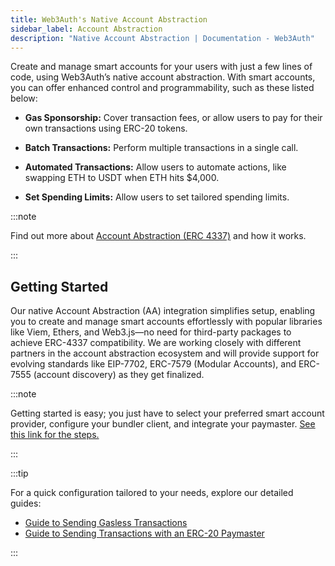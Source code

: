 ```yaml
---
title: Web3Auth's Native Account Abstraction​
sidebar_label: Account Abstraction
description: "Native Account Abstraction | Documentation - Web3Auth"
---
```


Create and manage smart accounts for your users with just a few lines of code, using Web3Auth’s
native account abstraction. With smart accounts, you can offer enhanced control and programmability,
such as these listed below:

- **Gas Sponsorship:** Cover transaction fees, or allow users to pay for their own transactions
  using ERC-20 tokens.

- **Batch Transactions:** Perform multiple transactions in a single call.

- **Automated Transactions:** Allow users to automate actions, like swapping ETH to USDT when ETH
  hits $4,000.

- **Set Spending Limits:** Allow users to set tailored spending limits.

:::note

Find out more about
[Account Abstraction (ERC 4337)](https://blog.web3auth.io/an-ultimate-guide-to-web3-wallets-externally-owned-account-and-smart-contract-wallet/#introduction-to-eip-4337)
and how it works.

:::

## Getting Started

Our native Account Abstraction (AA) integration simplifies setup, enabling you to create and manage
smart accounts effortlessly with popular libraries like Viem, Ethers, and Web3.js—no need for
third-party packages to achieve ERC-4337 compatibility. We are working closely with different
partners in the account abstraction ecosystem and will provide support for evolving standards like
EIP-7702, ERC-7579 (Modular Accounts), and ERC-7555 (account discovery) as they get finalized.

:::note

Getting started is easy; you just have to select your preferred smart account provider, configure
your bundler client, and integrate your paymaster.
[See this link for the steps.](/sdk/pnp/web/providers/aa-provider)

:::

:::tip

For a quick configuration tailored to your needs, explore our detailed guides:

- [Guide to Sending Gasless Transactions](/guides/sending-gasless-transaction)
- [Guide to Sending Transactions with an ERC-20 Paymaster](/guides/erc20-paymaster)

:::
